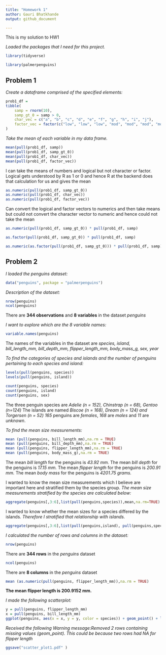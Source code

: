```yaml
---
title: "Homework 1"
author: Gauri Bhatkhande
output: github_document

---
```


This is my solution to HW1 

*Loaded the packages that I need for this project.* 
```r
library(tidyverse)
```
```r
library(palmerpenguins)
```


## Problem 1

*Create a dataframe comprised of the specified elements:* 

```r
prob1_df = 
tibble(
    samp = rnorm(10),
    samp_gt_0 = samp > 0, 
    char_vec = c("a", "b", "c", "d", "e", "f", "g", "h", "i", "j"),
    factor_vec = factor(c("low", "low", "low", "mod", "mod", "mod", "mod", "high", "high", "high" ))
)
```

*Take the mean of each variable in my data frame.* 

```r
mean(pull(prob1_df, samp))
mean(pull(prob1_df, samp_gt_0))
mean(pull(prob1_df, char_vec))
mean(pull(prob1_df, factor_vec))
```
I can take the means of numbers and logical but not character or factor. Logical gets understood by R as 1 or 0 and hence R at the backend does that calculation for us and gives the mean 

```r
as.numeric(pull(prob1_df, samp_gt_0))
as.numeric(pull(prob1_df, char_vec))
as.numeric(pull(prob1_df, factor_vec))
```
Can convert the logical and factor vectors to numerics and then take means but could not convert the character vector to numeric and hence could not take the mean 

```r
as.numeric(pull(prob1_df, samp_gt_0)) * pull(prob1_df, samp)
```

```r
as.factor(pull(prob1_df, samp_gt_0)) * pull(prob1_df, samp)
```

```r
as.numeric(as.factor(pull(prob1_df, samp_gt_0))) * pull(prob1_df, samp)
```

## Problem 2 

*I loaded the penguins dataset:* 
```r
data("penguins", package = "palmerpenguins")

```
*Description of the dataset:*

```r
nrow(penguins)
ncol(penguins)
```

There are **344 observations** and **8 variables** in the dataset *penguins*

*I want to explore which are the 8 variable names:* 
```r
variable.names(penguins)
```
The names of the variables in the dataset are *species, island, bill_length_mm, bill_depth_mm, flipper_length_mm, body_mass_g, sex, year*

*To find the categories of species and islands and the number of penguins pertaining to each species and island:* 
```r
levels(pull(penguins, species))
levels(pull(penguins, island))
```
```r
count(penguins, species)
count(penguins, island)
count(penguins, sex)
```

The three penguin species are *Adelie (n = 152), Chinstrap (n = 68), Gentoo (n=124)*
The islands are named *Biscoe (n = 168), Dream (n = 124) and Torgersen (n = 52)*
*165* penguins are *females*, *168* are *males* and *11* are *unknown*.

*To find the mean size measurements:*
 
```r

mean (pull(penguins, bill_length_mm),na.rm = TRUE)
mean (pull(penguins, bill_depth_mm),na.rm = TRUE)
mean (pull(penguins, flipper_length_mm),na.rm = TRUE)
mean (pull(penguins, body_mass_g),na.rm = TRUE)

```
The mean *bill length* for the penguins is *43.92 mm.* 
The mean *bill depth* for the penguins is *17.15 mm.* 
The mean *flipper length* for the penguins is *200.91 mm.* 
The mean *body mass* for the penguins is *4201.75 grams.* 

I wanted to know the mean size measurements which I believe are important here and stratified them by the species group.
*The mean size measurements stratified by the species are calculated below:*
```r
aggregate(penguins[,3:6],list(pull(penguins,species)),mean,na.rm=TRUE)
```

I wanted to know whether the mean sizes for a species differed by the islands. 
*Therefore I stratified that relationship with islands.*
```r
aggregate(penguins[,3:6],list(pull(penguins,island), pull(penguins,species)),mean,na.rm=TRUE)

```


*I calculated the number of rows and columns in the dataset:*
```r
nrow(penguins)

```

There are **344 rows** in the *penguins* dataset

```r
ncol(penguins)
```
There are **8 columns** in the *penguins* dataset 

```r
mean (as.numeric(pull(penguins, flipper_length_mm)),na.rm = TRUE)
```

**The mean flipper length is 200.9152 mm.** 

*I made the following scatterplot:*
```r
y = pull(penguins, flipper_length_mm)
x = pull(penguins, bill_length_mm)
ggplot(penguins, aes(x = x, y = y, color = species)) + geom_point() + labs(x="Bill length", y = "Flipper length") + ggtitle("Scatterplot of flipper length vs bill length of penguins")
```

*Received the following Warning message:Removed 2 rows containing missing values (geom_point). This could be because two rows had NA for flipper length*

```r
ggsave("scatter_plot1.pdf" )
```


